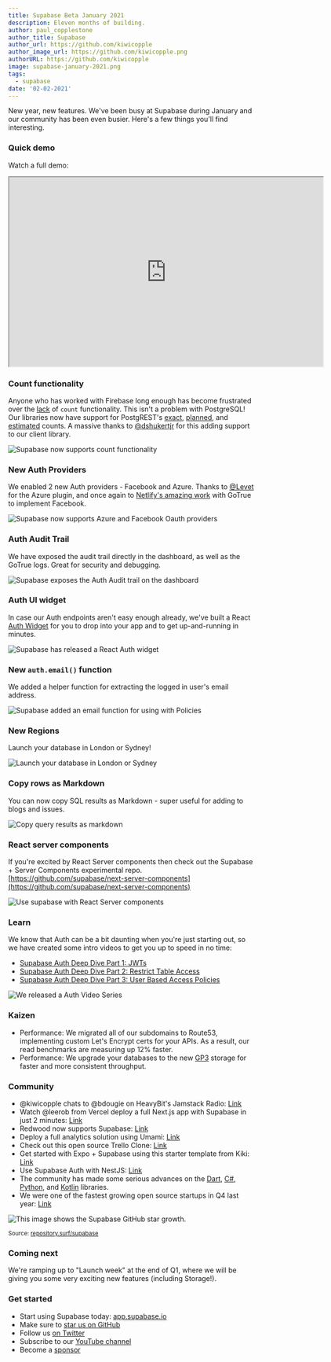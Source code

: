 ```yaml
---
title: Supabase Beta January 2021
description: Eleven months of building.
author: paul_copplestone
author_title: Supabase
author_url: https://github.com/kiwicopple
author_image_url: https://github.com/kiwicopple.png
authorURL: https://github.com/kiwicopple
image: supabase-january-2021.png
tags:
  - supabase
date: '02-02-2021'
---
```


New year, new features. We've been busy at Supabase during January and our community has been even busier. Here's a few things you'll find interesting.

<!--truncate-->

### Quick demo

Watch a full demo:

<iframe
  className="w-full video-with-border"
  width="640"
  height="385"
  src="https://www.youtube-nocookie.com/embed/DlybOLANG4s"
  frameBorder="1"
  allow="accelerometer; autoplay; clipboard-write; encrypted-media; gyroscope; picture-in-picture"
  allowFullScreen
></iframe>

### Count functionality

Anyone who has worked with Firebase long enough has become frustrated over the [lack](https://stackoverflow.com/questions/49979714/how-to-get-count-of-documents-in-a-collection) of `count` functionality. This isn't a problem with PostgreSQL! Our libraries now have support for PostgREST's [exact](https://postgrest.org/en/v7.0.0/api.html?highlight=count#exact-count), [planned](https://postgrest.org/en/v7.0.0/api.html?highlight=count#planned-count), and [estimated](https://postgrest.org/en/v7.0.0/api.html?highlight=count#estimated-count) counts. A massive thanks to [@dshukertjr](https://github.com/supabase/postgrest-js/issues/94#event-4210564301) for this adding support to our client library.

![Supabase now supports count functionality](/new/images/blog/blog/postgres-count.png)

### New Auth Providers

We enabled 2 new Auth providers - Facebook and Azure. Thanks to [@Levet](https://github.com/supabase/gotrue/pull/54) for the Azure plugin, and once again to [Netlify's amazing work](https://github.com/netlify/gotrue/issues/107) with GoTrue to implement Facebook.

![Supabase now supports Azure and Facebook Oauth providers](/new/images/blog/blog/auth-azure-and-facebook.png)

### Auth Audit Trail

We have exposed the audit trail directly in the dashboard, as well as the GoTrue logs. Great for security and debugging.

![Supabase exposes the Auth Audit trail on the dashboard](/new/images/blog/blog/auth-audit.png)

### Auth UI widget

In case our Auth endpoints aren't easy enough already, we've built a React [Auth Widget](http://ui.supabase.com/?path=/story/auth-auth--default) for you to drop into your app and to get up-and-running in minutes.

![Supabase has released a React Auth widget](/new/images/blog/blog/auth-widget.png)

### New `auth.email()` function

We added a helper function for extracting the logged in user's email address.

![Supabase added an email function for using with Policies](/new/images/blog/blog/policies-email.png)

### New Regions

Launch your database in London or Sydney!

![Launch your database in London or Sydney](/new/images/blog/blog/regions-london-sydney.png)

### Copy rows as Markdown

You can now copy SQL results as Markdown - super useful for adding to blogs and issues.

![Copy query results as markdown](/new/images/blog/blog/countries.gif)

### React server components

If you're excited by React Server components then check out the Supabase + Server Components experimental repo. [https://github.com/supabase/next-server-components](https://github.com/supabase/next-server-components)

![Use supabase with React Server components](/new/images/blog/blog/react-server-components-supabase.png)

### Learn

We know that Auth can be a bit daunting when you're just starting out, so we have created some intro videos to get you up to speed in no time:

- [Supabase Auth Deep Dive Part 1: JWTs](https://youtu.be/v3Exg5YpJvE)
- [Supabase Auth Deep Dive Part 2: Restrict Table Access](https://youtu.be/qY_iQ10IUhs)
- [Supabase Auth Deep Dive Part 3: User Based Access Policies](https://youtu.be/0LvCOlELs5U)

![We released a Auth Video Series](/new/images/blog/blog/supabase-auth-series.png)

### Kaizen

- Performance: We migrated all of our subdomains to Route53, implementing custom Let's Encrypt certs for your APIs. As a result, our read benchmarks are measuring up 12% faster.
- Performance: We upgrade your databases to the new [GP3](https://aws.amazon.com/about-aws/whats-new/2020/12/introducing-new-amazon-ebs-general-purpose-volumes-gp3/) storage for faster and more consistent throughput.

### Community

- @kiwicopple chats to @bdougie on HeavyBit's Jamstack Radio: [Link](https://www.heavybit.com/library/podcasts/jamstack-radio/ep-71-open-source-firebase-alternative-with-paul-copplestone-of-supabase)
- Watch @leerob from Vercel deploy a full Next.js app with Supabase in just 2 minutes:
  [Link](https://twitter.com/leeerob/status/1351576575888797696)
- Redwood now supports Supabase:
  [Link](https://twitter.com/redwoodjs/status/1347311574415863811)
- Deploy a full analytics solution using Umami:
  [Link](https://twitter.com/mkalvas/status/1353880637506260994)
- Check out this open source Trello Clone:
  [Link](https://twitter.com/joshnuss/status/1352094804335857664)
- Get started with Expo + Supabase using this starter template from Kiki:
  [Link](https://twitter.com/kikiding/status/1352086899242856449)
- Use Supabase Auth with NestJS:
  [Link](https://twitter.com/atsuhio/status/1348516650144780288?s=21)
- The community has made some serious advances on the [Dart](https://github.com/supabase?q=dart&type=&language=), [C#](https://github.com/supabase?q=csharp&type=&language=), [Python](https://github.com/supabase?q=python&type=&language=), and [Kotlin](https://github.com/supabase?q=kotlin&type=&language=) libraries.
- We were one of the fastest growing open source startups in Q4 last year: [Link](https://twitter.com/RunaCapital/status/1351122231791910916)

![This image shows the Supabase GitHub star growth.](/new/images/blog/blog/jan-21-starcount.png)

<small>
  Source: <a href="https://repository.surf/supabase">repository.surf/supabase</a>
</small>

### Coming next

We're ramping up to "Launch week" at the end of Q1, where we will be giving you some very exciting new features (including Storage!).

### Get started

- Start using Supabase today: [app.supabase.io](https://app.supabase.io/)
- Make sure to [star us on GitHub](https://github.com/supabase/supabase)
- Follow us [on Twitter](https://twitter.com/supabase_io)
- Subscribe to our [YouTube channel](https://www.youtube.com/channel/UCNTVzV1InxHV-YR0fSajqPQ)
- Become a [sponsor](https://github.com/sponsors/supabase)
